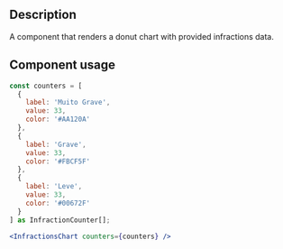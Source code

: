 
<Meta title="Components/Infractions Chart/Infractions Chart Docs" />

<h2>Description</h2>
<p>A component that renders a donut chart with provided infractions data.</p>

<h2>Component usage</h2>

```jsx
const counters = [
  {
    label: 'Muito Grave',
    value: 33,
    color: '#AA120A'
  },
  {
    label: 'Grave',
    value: 33,
    color: '#FBCF5F'
  },
  {
    label: 'Leve',
    value: 33,
    color: '#00672F'
  }
] as InfractionCounter[];

<InfractionsChart counters={counters} />
```
